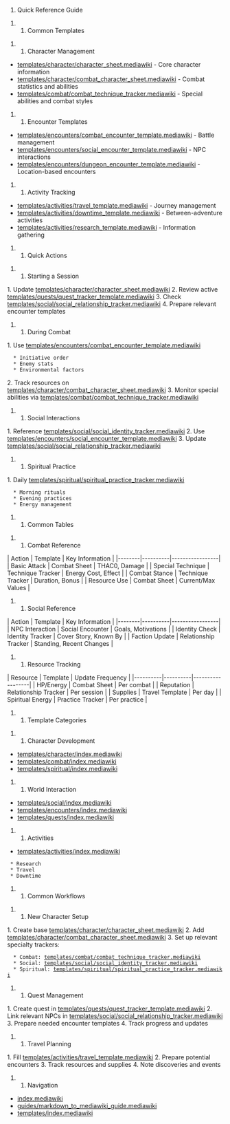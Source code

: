 # Quick Reference Guide

## Common Templates

### Character Management
* [[Character Sheet|templates/character/character_sheet.mediawiki]] - Core character information
* [[Combat Sheet|templates/character/combat_character_sheet.mediawiki]] - Combat statistics and abilities
* [[Combat Technique Tracker|templates/combat/combat_technique_tracker.mediawiki]] - Special abilities and combat styles

### Encounter Templates
* [[Combat Encounter|templates/encounters/combat_encounter_template.mediawiki]] - Battle management
* [[Social Encounter|templates/encounters/social_encounter_template.mediawiki]] - NPC interactions
* [[Dungeon Encounter|templates/encounters/dungeon_encounter_template.mediawiki]] - Location-based encounters

### Activity Tracking
* [[Travel Template|templates/activities/travel_template.mediawiki]] - Journey management
* [[Downtime Template|templates/activities/downtime_template.mediawiki]] - Between-adventure activities
* [[Research Template|templates/activities/research_template.mediawiki]] - Information gathering

## Quick Actions

### Starting a Session
1. Update [[Character Sheet|templates/character/character_sheet.mediawiki]]
2. Review active [[Quest Tracker|templates/quests/quest_tracker_template.mediawiki]]
3. Check [[Social Relationship Tracker|templates/social/social_relationship_tracker.mediawiki]]
4. Prepare relevant encounter templates

### During Combat
1. Use [[Combat Encounter|templates/encounters/combat_encounter_template.mediawiki]]
   * Initiative order
   * Enemy stats
   * Environmental factors
2. Track resources on [[Combat Sheet|templates/character/combat_character_sheet.mediawiki]]
3. Monitor special abilities via [[Combat Technique Tracker|templates/combat/combat_technique_tracker.mediawiki]]

### Social Interactions
1. Reference [[Social Identity Tracker|templates/social/social_identity_tracker.mediawiki]]
2. Use [[Social Encounter Template|templates/encounters/social_encounter_template.mediawiki]]
3. Update [[Social Relationship Tracker|templates/social/social_relationship_tracker.mediawiki]]

### Spiritual Practice
1. Daily [[Spiritual Practice Tracker|templates/spiritual/spiritual_practice_tracker.mediawiki]]
   * Morning rituals
   * Evening practices
   * Energy management

## Common Tables

### Combat Reference
| Action | Template | Key Information |
|--------|----------|-----------------|
| Basic Attack | Combat Sheet | THAC0, Damage |
| Special Technique | Technique Tracker | Energy Cost, Effect |
| Combat Stance | Technique Tracker | Duration, Bonus |
| Resource Use | Combat Sheet | Current/Max Values |

### Social Reference
| Action | Template | Key Information |
|--------|----------|-----------------|
| NPC Interaction | Social Encounter | Goals, Motivations |
| Identity Check | Identity Tracker | Cover Story, Known By |
| Faction Update | Relationship Tracker | Standing, Recent Changes |

### Resource Tracking
| Resource | Template | Update Frequency |
|----------|----------|------------------|
| HP/Energy | Combat Sheet | Per combat |
| Reputation | Relationship Tracker | Per session |
| Supplies | Travel Template | Per day |
| Spiritual Energy | Practice Tracker | Per practice |

## Template Categories

### Character Development
* [[Character Management|templates/character/index.mediawiki]]
* [[Combat System|templates/combat/index.mediawiki]]
* [[Spiritual Practices|templates/spiritual/index.mediawiki]]

### World Interaction
* [[Social Interaction|templates/social/index.mediawiki]]
* [[Encounter Management|templates/encounters/index.mediawiki]]
* [[Quest Management|templates/quests/index.mediawiki]]

### Activities
* [[Activity Management|templates/activities/index.mediawiki]]
  * Research
  * Travel
  * Downtime

## Common Workflows

### New Character Setup
1. Create base [[Character Sheet|templates/character/character_sheet.mediawiki]]
2. Add [[Combat Sheet|templates/character/combat_character_sheet.mediawiki]]
3. Set up relevant specialty trackers:
   * Combat: [[Combat Technique Tracker|templates/combat/combat_technique_tracker.mediawiki]]
   * Social: [[Social Identity Tracker|templates/social/social_identity_tracker.mediawiki]]
   * Spiritual: [[Spiritual Practice Tracker|templates/spiritual/spiritual_practice_tracker.mediawiki]]

### Quest Management
1. Create quest in [[Quest Tracker|templates/quests/quest_tracker_template.mediawiki]]
2. Link relevant NPCs in [[Social Relationship Tracker|templates/social/social_relationship_tracker.mediawiki]]
3. Prepare needed encounter templates
4. Track progress and updates

### Travel Planning
1. Fill [[Travel Template|templates/activities/travel_template.mediawiki]]
2. Prepare potential encounters
3. Track resources and supplies
4. Note discoveries and events

## Navigation
* [[Main Index|index.mediawiki]]
* [[Markdown Guide|guides/markdown_to_mediawiki_guide.mediawiki]]
* [[Template Categories|templates/index.mediawiki]] 